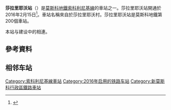 {{NoteTA |G1=Transport |G2=Railway}}
{{Infobox station
|name          = 莎拉里耶沃<br />{{lang|ru|Саларьево}}
|type          = [[莫斯科地鐵|莫斯科地鐵]]車站
|image         = Moscow Salarievo Metro station 04-2016.jpg
|image_caption = 
|address       = [[新莫斯科行政區|新莫斯科行政區]]{{link-en|莫斯科居民點|Moskovsky Settlement}}
|borough       = [[莫斯科|莫斯科]]
|country       = [[俄羅斯|俄羅斯]]
|coordinates   = {{coord|55.6227|37.4240|display=inline,title}}
|line          = {{MOSMETRO-bull|1|text=1}}
|other         = 
|structure     = 
|platform      = 1個[[島式月台|島式月台]]
|depth         = 
|levels        = 1層
|tracks        = 2條
|parking       = 
|bicycle       = 
|baggage_check = 
|opened        = {{start date and age|2016|01|15}}
|closed        = 
|rebuilt       = 
|ADA           = 
|code          =
|owned         = 莫斯科地鐵
|zone          = 
|former        =
|passengers    = 
|pass_year     = 
|pass_percent  = 
|pass_system   = 
|mpassengers   = 
|services      = 
|map_type      = Moscow Ring Road
|AlternativeMap= Moscow map MKAD grayscale.png 
|map_overlay   = Moscow map MKAD metro line.svg
|map_caption   = 
|route_map     = 
|map_state     = collapsed
}}
'''莎拉里耶沃站'''（{{lang-rus|Саларьево|Salaryevo}}）是[[莫斯科地鐵|莫斯科地鐵]][[索科利尼基線|索科利尼基線]]的車站之一。莎拉里耶沃站開通於2016年2月15日<ref>{{cite news|url=http://www.interfax.ru/moscow/494521|title=Станция метро "Саларьево" откроется 15 февраля|date=13 February 2016|publisher=[[Interfax|Interfax]]|language=ru|accessdate=15 February 2016}}</ref>。車站名稱來自於莎拉里耶沃村。莎拉里耶沃站是莫斯科地鐵第200個車站。

本站与建设中的{{link-ru|莎拉里耶沃车辆段|Саларьево (электродепо)}}相連。

==參考資料==
{{reflist}}

== 相邻车站 ==
{{s-rail-start}}
{{s-rail|title=MosMetro}}
{{s-line new|system=MosMetro|line=1|previous=鲁缅采沃|next=菲拉托夫草地}}
{{end box}}
{{索科利尼基線}}
[[Category:索科利尼基線車站|Category:索科利尼基線車站]]
[[Category:2016年启用的铁路车站|Category:2016年启用的铁路车站]]
[[Category:新莫斯科行政區鐵路車站|Category:新莫斯科行政區鐵路車站]]